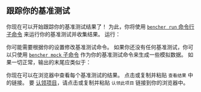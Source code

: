 
## 跟踪你的基准测试

你现在可以开始跟踪你的基准测试结果了！
为此，你将使用 [`bencher run` 命令行子命令][bencher run] 来运行你的基准测试并收集结果。
运行：

<BencherRun isConsole={false} />

你可能需要根据你的设置修改基准测试命令。
如果你还没有任何基准测试，你可以只使用 [`bencher mock` 子命令][bencher mock] 作为你的基准测试命令来生成一些模拟数据。
如果一切正常，输出的末尾应类似于：

<BencherRunOutput />

你现在可以在浏览器中查看每个基准测试的结果。
点击或复制并粘贴 `查看结果` 中的链接。
要 [认领项目][claim project]，请点击或复制并粘贴 `认领此项目` 链接到你的浏览器中。

[bencher run]: /zh/docs/explanation/bencher-run/
[bencher mock]: /zh/docs/reference/bencher-metric-format/#bencher-mock
[claim project]: /zh/docs/how-to/claim-project/
